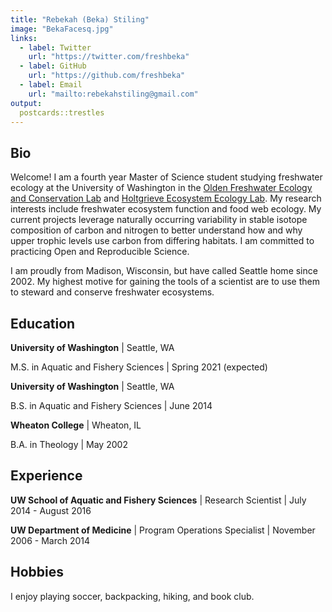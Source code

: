 ```yaml
---
title: "Rebekah (Beka) Stiling"
image: "BekaFacesq.jpg"
links:
  - label: Twitter
    url: "https://twitter.com/freshbeka"
  - label: GitHub
    url: "https://github.com/freshbeka"
  - label: Email
    url: "mailto:rebekahstiling@gmail.com"
output:
  postcards::trestles
---
```

 
## Bio

Welcome! I am a fourth year Master of Science student studying freshwater ecology at the University of Washington in the [Olden Freshwater Ecology and Conservation Lab](http://depts.washington.edu/oldenlab/) and [Holtgrieve Ecosystem Ecology Lab](http://holtgrievelab.uw.edu/). My research interests include freshwater ecosystem function and food web ecology. My current projects leverage naturally occurring variability in stable isotope composition of carbon and nitrogen to better understand how and why upper trophic levels use carbon from differing habitats. I am committed to practicing Open and Reproducible Science.      

I am proudly from Madison, Wisconsin, but have called Seattle home since 2002. My highest motive for gaining the tools of a scientist are to use them to steward and conserve freshwater ecosystems.  

## Education

**University of Washington** | Seattle, WA

M.S. in Aquatic and Fishery Sciences | Spring 2021 (expected)

**University of Washington** | Seattle, WA

B.S. in Aquatic and Fishery Sciences | June 2014

**Wheaton College** | Wheaton, IL

B.A. in Theology | May 2002

## Experience

**UW School of Aquatic and Fishery Sciences** | Research Scientist | July 2014 - August 2016  

**UW Department of Medicine** | Program Operations Specialist | November 2006 - March 2014

## Hobbies

I enjoy playing soccer, backpacking, hiking, and book club. 
